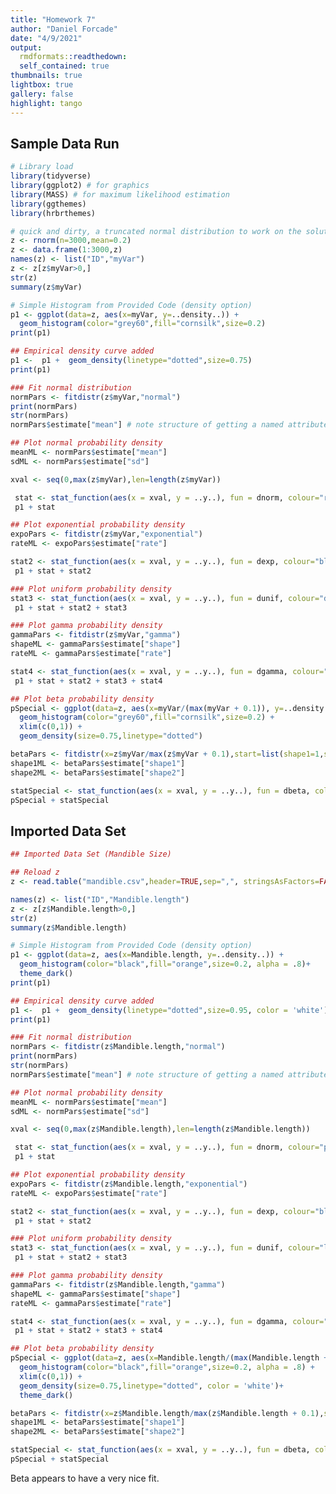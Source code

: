 ```yaml
---
title: "Homework 7"
author: "Daniel Forcade"
date: "4/9/2021"
output:   
  rmdformats::readthedown:
  self_contained: true
thumbnails: true
lightbox: true
gallery: false
highlight: tango
---
```



##  Sample Data Run

```r
# Library load
library(tidyverse)
library(ggplot2) # for graphics
library(MASS) # for maximum likelihood estimation
library(ggthemes)
library(hrbrthemes)
```  

```r
# quick and dirty, a truncated normal distribution to work on the solution set
z <- rnorm(n=3000,mean=0.2)
z <- data.frame(1:3000,z)
names(z) <- list("ID","myVar")
z <- z[z$myVar>0,]
str(z)
summary(z$myVar)
```  


```r
# Simple Histogram from Provided Code (density option)
p1 <- ggplot(data=z, aes(x=myVar, y=..density..)) +
  geom_histogram(color="grey60",fill="cornsilk",size=0.2) 
print(p1)
```  

```r
## Empirical density curve added
p1 <-  p1 +  geom_density(linetype="dotted",size=0.75)
print(p1)
```  
```r
### Fit normal distribution
normPars <- fitdistr(z$myVar,"normal")
print(normPars)
str(normPars)
normPars$estimate["mean"] # note structure of getting a named attribute
```  



```r
## Plot normal probability density
meanML <- normPars$estimate["mean"]
sdML <- normPars$estimate["sd"]

xval <- seq(0,max(z$myVar),len=length(z$myVar))

 stat <- stat_function(aes(x = xval, y = ..y..), fun = dnorm, colour="red", n = length(z$myVar), args = list(mean = meanML, sd = sdML))
 p1 + stat
```  


```r
## Plot exponential probability density
expoPars <- fitdistr(z$myVar,"exponential")
rateML <- expoPars$estimate["rate"]

stat2 <- stat_function(aes(x = xval, y = ..y..), fun = dexp, colour="blue", n = length(z$myVar), args = list(rate=rateML))
 p1 + stat + stat2
```  

```r
### Plot uniform probability density
stat3 <- stat_function(aes(x = xval, y = ..y..), fun = dunif, colour="darkgreen", n = length(z$myVar), args = list(min=min(z$myVar), max=max(z$myVar)))
 p1 + stat + stat2 + stat3
```  


```r
### Plot gamma probability density
gammaPars <- fitdistr(z$myVar,"gamma")
shapeML <- gammaPars$estimate["shape"]
rateML <- gammaPars$estimate["rate"]

stat4 <- stat_function(aes(x = xval, y = ..y..), fun = dgamma, colour="brown", n = length(z$myVar), args = list(shape=shapeML, rate=rateML))
 p1 + stat + stat2 + stat3 + stat4
```  

```r
## Plot beta probability density
pSpecial <- ggplot(data=z, aes(x=myVar/(max(myVar + 0.1)), y=..density..)) +
  geom_histogram(color="grey60",fill="cornsilk",size=0.2) + 
  xlim(c(0,1)) +
  geom_density(size=0.75,linetype="dotted")

betaPars <- fitdistr(x=z$myVar/max(z$myVar + 0.1),start=list(shape1=1,shape2=2),"beta")
shape1ML <- betaPars$estimate["shape1"]
shape2ML <- betaPars$estimate["shape2"]

statSpecial <- stat_function(aes(x = xval, y = ..y..), fun = dbeta, colour="orchid", n = length(z$myVar), args = list(shape1=shape1ML,shape2=shape2ML))
pSpecial + statSpecial
```  




## Imported Data Set  


```r
## Imported Data Set (Mandible Size)

## Reload z
z <- read.table("mandible.csv",header=TRUE,sep=",", stringsAsFactors=FALSE)

names(z) <- list("ID","Mandible.length")
z <- z[z$Mandible.length>0,]
str(z)
summary(z$Mandible.length)
```  


```r
# Simple Histogram from Provided Code (density option)
p1 <- ggplot(data=z, aes(x=Mandible.length, y=..density..)) +
  geom_histogram(color="black",fill="orange",size=0.2, alpha = .8)+
  theme_dark()
print(p1)
```  

```r
## Empirical density curve added
p1 <-  p1 +  geom_density(linetype="dotted",size=0.95, color = 'white')
print(p1)
```  
```r
### Fit normal distribution
normPars <- fitdistr(z$Mandible.length,"normal")
print(normPars)
str(normPars)
normPars$estimate["mean"] # note structure of getting a named attribute
```  



```r
## Plot normal probability density
meanML <- normPars$estimate["mean"]
sdML <- normPars$estimate["sd"]

xval <- seq(0,max(z$Mandible.length),len=length(z$Mandible.length))

 stat <- stat_function(aes(x = xval, y = ..y..), fun = dnorm, colour="pink", n = length(z$Mandible.length), args = list(mean = meanML, sd = sdML))
 p1 + stat
```  


```r
## Plot exponential probability density
expoPars <- fitdistr(z$Mandible.length,"exponential")
rateML <- expoPars$estimate["rate"]

stat2 <- stat_function(aes(x = xval, y = ..y..), fun = dexp, colour="blue", n = length(z$Mandible.length), args = list(rate=rateML))
 p1 + stat + stat2
```  

```r
### Plot uniform probability density
stat3 <- stat_function(aes(x = xval, y = ..y..), fun = dunif, colour="lightgreen", n = length(z$Mandible.length), args = list(min=min(z$Mandible.length), max=max(z$Mandible.length)))
 p1 + stat + stat2 + stat3
```  


```r
### Plot gamma probability density
gammaPars <- fitdistr(z$Mandible.length,"gamma")
shapeML <- gammaPars$estimate["shape"]
rateML <- gammaPars$estimate["rate"]

stat4 <- stat_function(aes(x = xval, y = ..y..), fun = dgamma, colour="brown", n = length(z$Mandible.length), args = list(shape=shapeML, rate=rateML))
 p1 + stat + stat2 + stat3 + stat4
```  

```r
## Plot beta probability density
pSpecial <- ggplot(data=z, aes(x=Mandible.length/(max(Mandible.length + 0.1)), y=..density..)) +
  geom_histogram(color="black",fill="orange",size=0.2, alpha = .8) + 
  xlim(c(0,1)) +
  geom_density(size=0.75,linetype="dotted", color = 'white')+
  theme_dark()

betaPars <- fitdistr(x=z$Mandible.length/max(z$Mandible.length + 0.1),start=list(shape1=1,shape2=2),"beta")
shape1ML <- betaPars$estimate["shape1"]
shape2ML <- betaPars$estimate["shape2"]

statSpecial <- stat_function(aes(x = xval, y = ..y..), fun = dbeta, colour="orchid", n = length(z$Mandible.length), args = list(shape1=shape1ML,shape2=shape2ML))
pSpecial + statSpecial
```  

Beta appears to have a very nice fit.